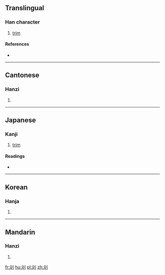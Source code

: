 ==Translingual==

===Han character===
{{Han char|rn=18|rad=刀|as=04|sn=6|four=1220<sub>0</sub>|canj=一山中弓 (MULN)|ids=⿰[[元]][[刂]]}}

# [[trim]]

====References====
* {{Han ref|kx=0137.200|dkj=01895|dj=0309.070|hdz=10325.020|uh=5213|ud=21011|bh=C9BD|bd=51645}}

----

==Cantonese==

===Hanzi===
{{yue-hanzi|jyut=[[jyun4]]|y=yun4}}

# {{defn|lang=yue|sort=刀04}}

----

==Japanese==

===Kanji===
{{ja-kanji|grade=|rs=刀04}}

# [[trim]]

====Readings====
* {{ja-readings|on=[[ぐん]] (gun)|kun=[[けずる]] (kezuru), [[たつ]] (tatsu), [[える]] (eru), [[すりへる]] (suriheru)}}

----

==Korean==

===Hanja===
{{ko-hanja|hangeul=완|rv=wan|mr=wan}}

# {{defn|lang=ko|sort=刀04}}

----

==Mandarin==

===Hanzi===
{{cmn-hanzi|pin=[[chuāng]] ([[chuang1]]), [[wán]] ([[wan2]])|wg=ch'uang<sup>1</sup>, wan<sup>2</sup>}}

# {{defn|lang=cmn|sort=刀04}}

[[fr:刓]]
[[hu:刓]]
[[pl:刓]]
[[zh:刓]]